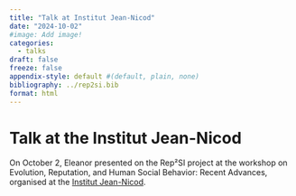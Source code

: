 ```yaml
---
title: "Talk at Institut Jean-Nicod"
date: "2024-10-02"
#image: Add image!
categories: 
  - talks
draft: false
freeze: false
appendix-style: default #(default, plain, none)
bibliography: ../rep2si.bib
format: html
---
```


# Talk at the Institut Jean-Nicod

On October 2, Eleanor presented on the Rep²SI project at the workshop on Evolution, Reputation, and Human Social Behavior: Recent Advances, organised at the [Institut Jean-Nicod](http://www.institutnicod.org/). 

